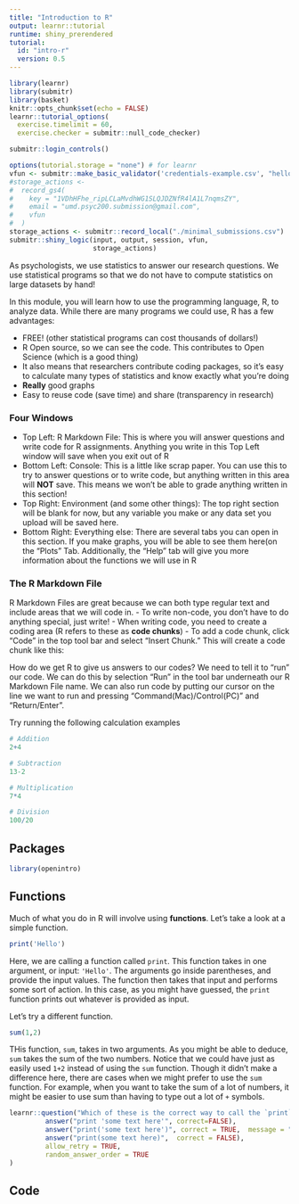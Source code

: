 ```yaml
---
title: "Introduction to R"
output: learnr::tutorial
runtime: shiny_prerendered
tutorial:
  id: "intro-r"
  version: 0.5
---
```



```r
library(learnr)
library(submitr)
library(basket)
knitr::opts_chunk$set(echo = FALSE)
learnr::tutorial_options(
  exercise.timelimit = 60, 
  exercise.checker = submitr::null_code_checker)
```

```r
submitr::login_controls()
```

```r
options(tutorial.storage = "none") # for learnr
vfun <- submitr::make_basic_validator('credentials-example.csv', "hello") #basket::check_valid
#storage_actions <- 
#  record_gs4(
#    key = "1VDhHFhe_ripLCLaMvdhWG1SLQJDZNfR4lA1L7nqmsZY",
#    email = "umd.psyc200.submission@gmail.com",
#    vfun
#  )
storage_actions <- submitr::record_local("./minimal_submissions.csv")
submitr::shiny_logic(input, output, session, vfun,
                     storage_actions)
```

As psychologists, we use statistics to answer our research questions. We use statistical programs so that we do not have to compute statistics on large datasets by hand! 

In this module, you will learn how to use the programming language, R, to analyze data. While there are many programs we could use, R has a few advantages: 

- FREE! (other statistical programs can cost thousands of dollars!)
- R Open source, so we can see the code. This contributes to Open Science (which is a good thing)
- It also means that researchers contribute coding packages, so it's easy to calculate many types of statistics and know exactly what you're doing
- **Really** good graphs
- Easy to reuse code (save time) and share (transparency in research)

### Four Windows 

- Top Left: R Markdown File: This is where you will answer questions and write code for R assignments. Anything you write in this Top Left window will save when you exit out of R 
- Bottom Left: Console: This is a little like scrap paper. You can use this to try to answer questions or to write code, but anything written in this area will **NOT** save. This means we won't be able to grade anything written in this section! 
- Top Right: Environment (and some other things): The top right section will be blank for now, but any variable you make or any data set you upload will be saved here.
- Bottom Right: Everything else: There are several tabs you can open in this section. If you make graphs, you will be able to see them here(on the "Plots" Tab. Additionally, the "Help" tab will give you more information about the functions we will use in R 

### The R Markdown File 
R Markdown Files are great because we can both type regular text and include areas that we will code in. 
- To write non-code, you don't have to do anything special, just write! 
- When writing code, you need to create a coding area (R refers to these as **code chunks**)
- To add a code chunk, click "Code" in the top tool bar and select "Insert Chunk." This will create a code chunk like this:

How do we get R to give us answers to our codes? We need to tell it to "run" our code. We can do this by selection "Run" in the tool bar underneath our R Markdown File name. We can also run code by putting our cursor on the line we want to run and pressing "Command(Mac)/Control(PC)" and "Return/Enter". 

Try running the following calculation examples
```r
# Addition
2+4

# Subtraction
13-2

# Multiplication
7*4

# Division
100/20
```

## Packages

```r
library(openintro)
```


## Functions

Much of what you do in R will involve using **functions**. Let's take a look at a simple function.

```r
print('Hello')
```

Here, we are calling a function called `print`. This function takes in one argument, or input: `'Hello'`. The arguments go inside parentheses, and provide the input values. The function then takes that input and performs some sort of action. In this case, as you might have guessed, the `print` function prints out whatever is provided as input. 

Let's try a different function.

```r
sum(1,2)
```

THis function, `sum`, takes in two arguments. As you might be able to deduce, `sum` takes the sum of the two numbers. Notice that we could have just as easily used `1+2` instead of using the `sum` function. Though it didn't make a difference here, there are cases when we might prefer to use the `sum` function. For example, when you want to take the sum of a lot of numbers, it might be easier to use sum than having to type out a lot of `+` symbols. 



```r
learnr::question("Which of these is the correct way to call the `print` function?",
         answer("print 'some text here'", correct=FALSE),
         answer("print('some text here')", correct = TRUE,  message = "Good job!"),
         answer("print(some text here)",  correct = FALSE),
         allow_retry = TRUE,
         random_answer_order = TRUE
)
```

## Code

```r

```
